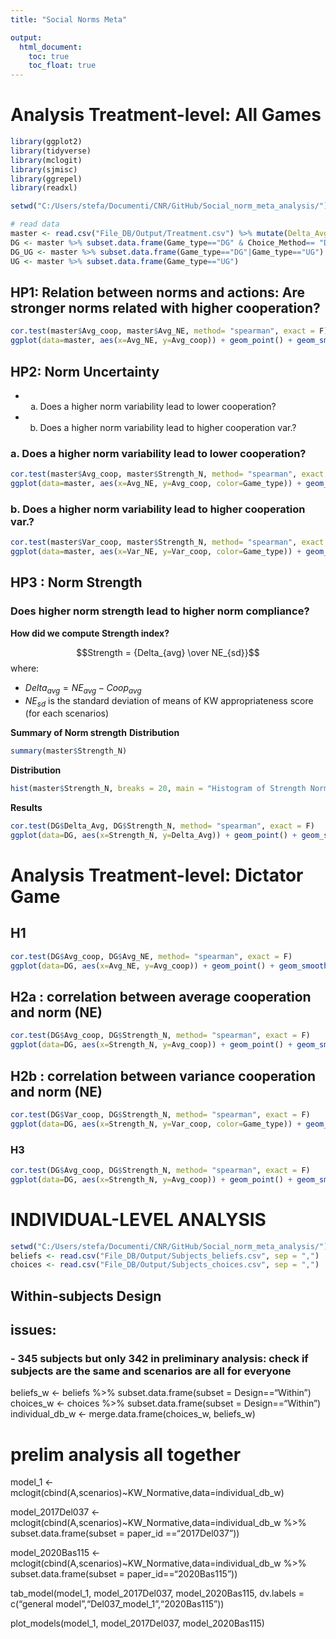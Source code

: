 ```yaml
---
title: "Social Norms Meta"

output: 
  html_document:
    toc: true
    toc_float: true
---
```


# Analysis Treatment-level: All Games

```r

library(ggplot2)
library(tidyverse)
library(mclogit)
library(sjmisc)
library(ggrepel)
library(readxl)

setwd("C:/Users/stefa/Documenti/CNR/GitHub/Social_norm_meta_analysis/")

# read data 
master <- read.csv("File_DB/Output/Treatment.csv") %>% mutate(Delta_Avg = Avg_NE - Avg_coop, Strength_N = Delta_Avg/Sd_Avg_NE)
DG <- master %>% subset.data.frame(Game_type=="DG" & Choice_Method== "Direct")
DG_UG <- master %>% subset.data.frame(Game_type=="DG"|Game_type=="UG")
UG <- master %>% subset.data.frame(Game_type=="UG")

```

## HP1: Relation between norms and actions: Are stronger norms related with higher cooperation?

```r

cor.test(master$Avg_coop, master$Avg_NE, method= "spearman", exact = F)
ggplot(data=master, aes(x=Avg_NE, y=Avg_coop)) + geom_point() + geom_smooth(method = "lm") + ggtitle("H1 : correlation between average cooperation and norm (NE)")

```

## HP2: Norm Uncertainty
- a. Does a higher norm variability lead to lower cooperation?
- b. Does a higher norm variability lead to higher cooperation var.?


### a. Does a higher norm variability lead to lower cooperation?

```r

cor.test(master$Avg_coop, master$Strength_N, method= "spearman", exact = F)
ggplot(data=master, aes(x=Avg_NE, y=Avg_coop, color=Game_type)) + geom_point() + geom_smooth() + ggtitle("H2a : correlation between average cooperation and norm (NE)")
```


### b. Does a higher norm variability lead to higher cooperation var.?

```r

cor.test(master$Var_coop, master$Strength_N, method= "spearman", exact = F)
ggplot(data=master, aes(x=Var_NE, y=Var_coop, color=Game_type)) + geom_point() + geom_smooth() + ggtitle("H2b : correlation between variance cooperation and norm (NE)")

```

## HP3 : Norm Strength
### Does higher norm strength lead to higher norm compliance?


**How did we compute Strength index?**

$$Strength = {Delta_{avg} \over NE_{sd}}$$
where:

- $Delta_{avg} = NE_{avg} - Coop_{avg}$
- $NE_{sd}$ is the standard deviation of means of KW appropriateness score (for each scenarios)
 
 
**Summary of Norm strength**
**Distribution**
```r
summary(master$Strength_N)
```

**Distribution**

```r
hist(master$Strength_N, breaks = 20, main = "Histogram of Strength Norm", xlab = "Strength Norm")
```


**Results**

```r
cor.test(DG$Delta_Avg, DG$Strength_N, method= "spearman", exact = F)
ggplot(data=DG, aes(x=Strength_N, y=Delta_Avg)) + geom_point() + geom_smooth(method = "lm") + ggtitle("Does higher norm strength lead to higher norm compliance?")

```


# Analysis Treatment-level: Dictator Game

## H1
```r

cor.test(DG$Avg_coop, DG$Avg_NE, method= "spearman", exact = F)
ggplot(data=DG, aes(x=Avg_NE, y=Avg_coop)) + geom_point() + geom_smooth(method = "lm") + ggtitle("H1 : correlation between average cooperation and norm (NE) \n DG only")
```

## H2a : correlation between average cooperation and norm (NE)
```r

cor.test(DG$Avg_coop, DG$Strength_N, method= "spearman", exact = F)
ggplot(data=DG, aes(x=Strength_N, y=Avg_coop)) + geom_point() + geom_smooth() + ggtitle("H2a : correlation between average cooperation and norm (NE) \n DG only")
```

## H2b : correlation between variance cooperation and norm (NE)
```r
      
cor.test(DG$Var_coop, DG$Strength_N, method= "spearman", exact = F)
ggplot(data=DG, aes(x=Strength_N, y=Var_coop, color=Game_type)) + geom_point() + geom_smooth() + ggtitle("H2b : correlation between variance cooperation and norm (NE) \n DG only")
```

### H3
```r

cor.test(DG$Avg_coop, DG$Strength_N, method= "spearman", exact = F)
ggplot(data=DG, aes(x=Strength_N, y=Avg_coop)) + geom_point() + geom_smooth(method = "lm") + ggtitle("H3 \n DG only")
```

# INDIVIDUAL-LEVEL ANALYSIS
```r
setwd("C:/Users/stefa/Documenti/CNR/GitHub/Social_norm_meta_analysis/")
beliefs <- read.csv("File_DB/Output/Subjects_beliefs.csv", sep = ",")
choices <- read.csv("File_DB/Output/Subjects_choices.csv", sep = ",")
```

## Within-subjects Design

## issues: 
### - 345 subjects but only 342 in preliminary analysis: check if subjects are the same and scenarios are all for everyone

beliefs_w <- beliefs %>% subset.data.frame(subset = Design=="Within")
choices_w <- choices %>% subset.data.frame(subset = Design=="Within")
individual_db_w <- merge.data.frame(choices_w, beliefs_w)

# prelim analysis all together
model_1 <- mclogit(cbind(A,scenarios)~KW_Normative,data=individual_db_w)

model_2017Del037 <- mclogit(cbind(A,scenarios)~KW_Normative,data=individual_db_w %>% 
                            subset.data.frame(subset = paper_id =="2017Del037"))

model_2020Bas115 <- mclogit(cbind(A,scenarios)~KW_Normative,data=individual_db_w %>% 
                              subset.data.frame(subset = paper_id=="2020Bas115"))

tab_model(model_1, model_2017Del037, 
          model_2020Bas115, 
          dv.labels = c("general model","Del037_model_1","2020Bas115"))

plot_models(model_1, model_2017Del037, 
          model_2020Bas115)
